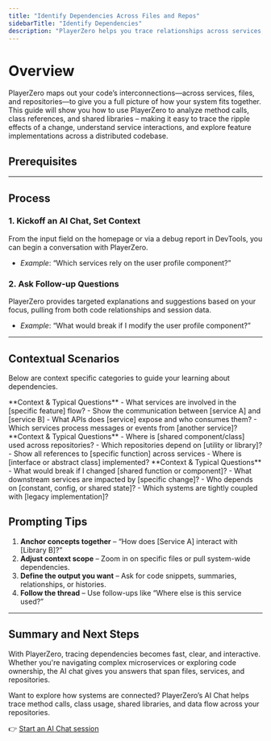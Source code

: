 ```yaml
---
title: "Identify Dependencies Across Files and Repos"
sidebarTitle: "Identify Dependencies"
description: "PlayerZero helps you trace relationships across services, files, and repositories using AI-powered code exploration."
---
```



# Overview

PlayerZero maps out your code’s interconnections—across services, files, and repositories—to give you a full picture of how your system fits together. This guide will show you how to use PlayerZero to analyze method calls, class references, and shared libraries – making it easy to trace the ripple effects of a change, understand service interactions, and explore feature implementations across a distributed codebase.

## Prerequisites

<SourceControlManagement/>

---

## Process

### 1. Kickoff an AI Chat, Set Context
From the input field on the homepage or via a debug report in DevTools, you can begin a conversation with PlayerZero.

- *Example*: “Which services rely on the user profile component?”

### 2. Ask Follow-up Questions
PlayerZero provides targeted explanations and suggestions based on your focus, pulling from both code relationships and session data.

- *Example*: “What would break if I modify the user profile component?”

---

## Contextual Scenarios
Below are context specific categories to guide your learning about dependencies. 

<AccordionGroup>

  <Accordion title="Service-to-Service Interactions">
    **Context & Typical Questions**  
    - What services are involved in the [specific feature] flow?  
    - Show the communication between [service A] and [service B]  
    - What APIs does [service] expose and who consumes them?  
    - Which services process messages or events from [another service]?  
  </Accordion>

  <Accordion title="Cross-Repo Dependencies">
    **Context & Typical Questions**  
    - Where is [shared component/class] used across repositories?  
    - Which repositories depend on [utility or library]?  
    - Show all references to [specific function] across services  
    - Where is [interface or abstract class] implemented?  
  </Accordion>

  <Accordion title="Risk & Impact Analysis">
    **Context & Typical Questions**  
    - What would break if I changed [shared function or component]?  
    - What downstream services are impacted by [specific change]?  
    - Who depends on [constant, config, or shared state]?  
    - Which systems are tightly coupled with [legacy implementation]?  
  </Accordion>

</AccordionGroup>

## Prompting Tips

1. **Anchor concepts together** – “How does [Service A] interact with [Library B]?”
2. **Adjust context scope** – Zoom in on specific files or pull system-wide dependencies.
3. **Define the output you want** – Ask for code snippets, summaries, relationships, or histories.
4. **Follow the thread** – Use follow-ups like “Where else is this service used?” 

---

## Summary and Next Steps

With PlayerZero, tracing dependencies becomes fast, clear, and interactive. Whether you're navigating complex microservices or exploring code ownership, the AI chat gives you answers that span files, services, and repositories.

Want to explore how systems are connected? PlayerZero’s AI Chat helps trace method calls, class usage, shared libraries, and data flow across your repositories.

👉 [Start an AI Chat session](https://go.playerzero.app)
